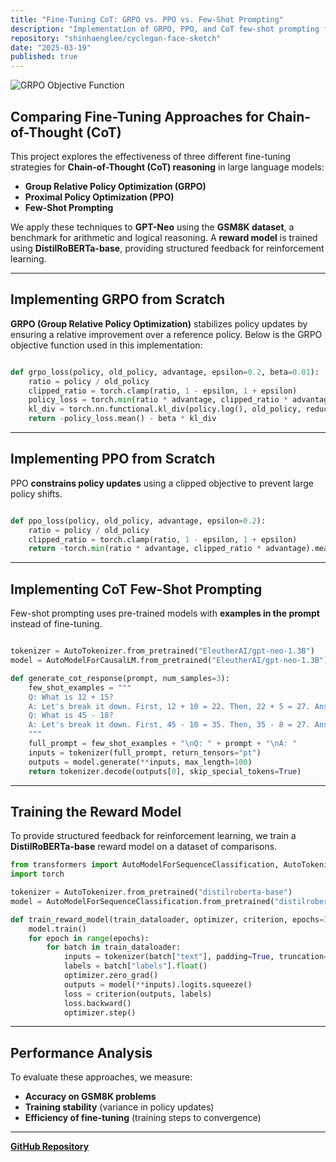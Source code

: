 ```yaml
---
title: "Fine-Tuning CoT: GRPO vs. PPO vs. Few-Shot Prompting"
description: "Implementation of GRPO, PPO, and CoT few-shot prompting from scratch to compare fine-tuning approaches for Chain-of-Thought reasoning in GPT-Neo using the GSM8K dataset."
repository: "shinhaenglee/cyclegan-face-sketch"
date: "2025-03-19"
published: true
---
```


![GRPO Objective Function](./image.png)

##  Comparing Fine-Tuning Approaches for Chain-of-Thought (CoT)

This project explores the effectiveness of three different fine-tuning strategies for **Chain-of-Thought (CoT) reasoning** in large language models:

- **Group Relative Policy Optimization (GRPO)**
- **Proximal Policy Optimization (PPO)**
- **Few-Shot Prompting**

We apply these techniques to **GPT-Neo** using the **GSM8K dataset**, a benchmark for arithmetic and logical reasoning. A **reward model** is trained using **DistilRoBERTa-base**, providing structured feedback for reinforcement learning.

---

##  Implementing GRPO from Scratch

**GRPO (Group Relative Policy Optimization)** stabilizes policy updates by ensuring a relative improvement over a reference policy. Below is the GRPO objective function used in this implementation:

```python

def grpo_loss(policy, old_policy, advantage, epsilon=0.2, beta=0.01):
    ratio = policy / old_policy
    clipped_ratio = torch.clamp(ratio, 1 - epsilon, 1 + epsilon)
    policy_loss = torch.min(ratio * advantage, clipped_ratio * advantage)
    kl_div = torch.nn.functional.kl_div(policy.log(), old_policy, reduction="batchmean")
    return -policy_loss.mean() - beta * kl_div

```

---

##  Implementing PPO from Scratch

PPO **constrains policy updates** using a clipped objective to prevent large policy shifts.

```python

def ppo_loss(policy, old_policy, advantage, epsilon=0.2):
    ratio = policy / old_policy
    clipped_ratio = torch.clamp(ratio, 1 - epsilon, 1 + epsilon)
    return -torch.min(ratio * advantage, clipped_ratio * advantage).mean()

```

---

##  Implementing CoT Few-Shot Prompting

Few-shot prompting uses pre-trained models with **examples in the prompt** instead of fine-tuning.

```python

tokenizer = AutoTokenizer.from_pretrained("EleutherAI/gpt-neo-1.3B")
model = AutoModelForCausalLM.from_pretrained("EleutherAI/gpt-neo-1.3B")

def generate_cot_response(prompt, num_samples=3):
    few_shot_examples = """
    Q: What is 12 + 15?
    A: Let's break it down. First, 12 + 10 = 22. Then, 22 + 5 = 27. Answer: 27.
    Q: What is 45 - 18?
    A: Let's break it down. First, 45 - 10 = 35. Then, 35 - 8 = 27. Answer: 27.
    """
    full_prompt = few_shot_examples + "\nQ: " + prompt + "\nA: "
    inputs = tokenizer(full_prompt, return_tensors="pt")
    outputs = model.generate(**inputs, max_length=100)
    return tokenizer.decode(outputs[0], skip_special_tokens=True)
```

---

##  Training the Reward Model

To provide structured feedback for reinforcement learning, we train a **DistilRoBERTa-base** reward model on a dataset of comparisons.

```python
from transformers import AutoModelForSequenceClassification, AutoTokenizer
import torch

tokenizer = AutoTokenizer.from_pretrained("distilroberta-base")
model = AutoModelForSequenceClassification.from_pretrained("distilroberta-base", num_labels=1)

def train_reward_model(train_dataloader, optimizer, criterion, epochs=3):
    model.train()
    for epoch in range(epochs):
        for batch in train_dataloader:
            inputs = tokenizer(batch["text"], padding=True, truncation=True, return_tensors="pt")
            labels = batch["labels"].float()
            optimizer.zero_grad()
            outputs = model(**inputs).logits.squeeze()
            loss = criterion(outputs, labels)
            loss.backward()
            optimizer.step()
```

---

##  Performance Analysis

To evaluate these approaches, we measure:
- **Accuracy on GSM8K problems**
- **Training stability** (variance in policy updates)
- **Efficiency of fine-tuning** (training steps to convergence)



---

 **[GitHub Repository](https://github.com/OneOfCosmosMostWanted)**

